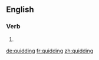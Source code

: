 ==English==

===Verb===
{{head|en|present participle}}

# {{present participle of|quid|lang=en}}

[[de:quidding]]
[[fr:quidding]]
[[zh:quidding]]